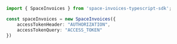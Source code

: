 ```typescript index.ts
import { SpaceInvoices } from 'space-invoices-typescript-sdk';

const spaceInvoices = new SpaceInvoices({
    accessTokenHeader: "AUTHORIZATION",
    accessTokenQuery: "ACCESS_TOKEN"
})
```